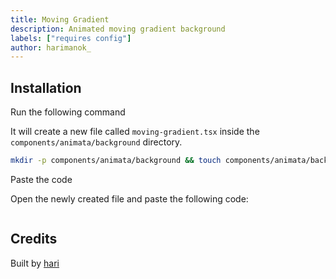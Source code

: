 ```yaml
---
title: Moving Gradient
description: Animated moving gradient background
labels: ["requires config"]
author: harimanok_
---
```


<ComponentPreview name="background-moving-gradient--docs" />

## Installation

<Steps>
<Step>Run the following command</Step>

It will create a new file called `moving-gradient.tsx` inside the `components/animata/background` directory.

```bash
mkdir -p components/animata/background && touch components/animata/background/moving-gradient.tsx
```

<Step>Paste the code</Step>

Open the newly created file and paste the following code:

```jsx file=<rootDir>/animata/background/moving-gradient.tsx

```

</Steps>

## Credits

Built by [hari](https://github.com/hari)
